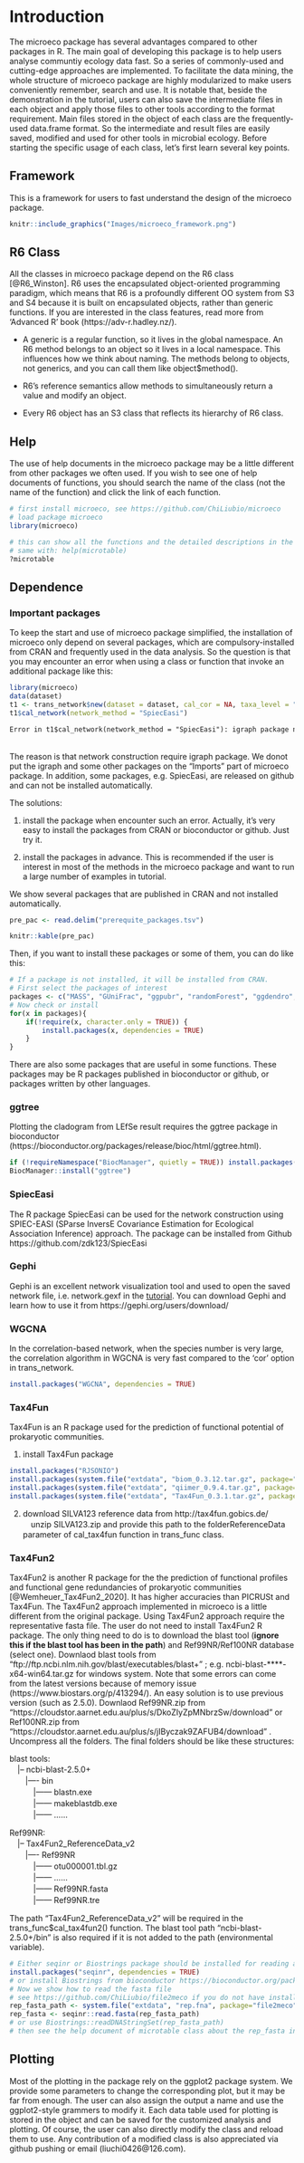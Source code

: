 # Introduction {#intro}

The microeco package has several advantages compared to other packages in R.
The main goal of developing this package is to help users analyse communtiy ecology data fast.
So a series of commonly-used and cutting-edge approaches are implemented.
To facilitate the data mining, the whole structure of microeco package are highly modularized to
make users conveniently remember, search and use.
It is notable that, beside the demonstration in the tutorial, users can also save the intermediate files in each object and
apply those files to other tools according to the format requirement.
Main files stored in the object of each class are the frequently-used data.frame format.
So the intermediate and result files are easily saved, modified and used for other tools in microbial ecology.
Before starting the specific usage of each class, let's first learn several key points.

## Framework

This is a framework for users to fast understand the design of the microeco package. 

```r
knitr::include_graphics("Images/microeco_framework.png")
```


## R6 Class

All the classes in microeco package depend on the R6 class [@R6_Winston]. 
R6 uses the encapsulated object-oriented programming paradigm, 
which means that R6 is a profoundly different OO system from S3 and S4 because it is built on encapsulated objects, rather than generic functions. 
If you are interested in the class features, read more from 'Advanced R' book (https://adv-r.hadley.nz/).

  + A generic is a regular function, so it lives in the global namespace. An R6 method belongs to an object so it lives in a local namespace. 
This influences how we think about naming. The methods belong to objects, not generics, and you can call them like object$method().

  + R6’s reference semantics allow methods to simultaneously return a value and modify an object.
  
  + Every R6 object has an S3 class that reflects its hierarchy of R6 class.

## Help

The use of help documents in the microeco package may be a little different from other packages we often used.
If you wish to see one of help documents of functions, you should search the name of the class (not the name of the function) 
and click the link of each function.

```r
# first install microeco, see https://github.com/ChiLiubio/microeco
# load package microeco
library(microeco)
```

```r
# this can show all the functions and the detailed descriptions in the microtable class
# same with: help(microtable)
?microtable
```

## Dependence

### Important packages
To keep the start and use of microeco package simplified, 
the installation of microeco only depend on several packages, which are compulsory-installed from CRAN and frequently used in the data analysis.
So the question is that you may encounter an error when using a class or function that invoke an additional package like this:

```r
library(microeco)
data(dataset)
t1 <- trans_network$new(dataset = dataset, cal_cor = NA, taxa_level = "OTU", filter_thres = 0.0005)
t1$cal_network(network_method = "SpiecEasi")
```

```html
Error in t1$cal_network(network_method = "SpiecEasi"): igraph package not installed ...
```

<br>
The reason is that network construction require igraph package. We donot put the igraph and some other packages on the "Imports" part of microeco package.
In addition, some packages, e.g. SpiecEasi, are released on github and can not be installed automatically.

The solutions:

1. install the package when encounter such an error. Actually, it's very easy to install the packages from CRAN or bioconductor or github. Just try it.

2. install the packages in advance. This is recommended if the user is interest in most of the methods in the microeco package and want to run a large number of examples in tutorial.

We show several packages that are published in CRAN and not installed automatically.

```r
pre_pac <- read.delim("prerequite_packages.tsv")
```

```r
knitr::kable(pre_pac)
```

Then, if you want to install these packages or some of them, you can do like this:

```r
# If a package is not installed, it will be installed from CRAN.
# First select the packages of interest
packages <- c("MASS", "GUniFrac", "ggpubr", "randomForest", "ggdendro", "ggrepel", "agricolae", "gridExtra", "picante", "pheatmap", "igraph", "rgexf", "ggalluvial", "ggh4x", "FSA")
# Now check or install
for(x in packages){
	if(!require(x, character.only = TRUE)) {
		install.packages(x, dependencies = TRUE)
	}
}
```

There are also some packages that are useful in some functions. These packages may be R packages published in bioconductor or github,
or packages written by other languages.

### ggtree
Plotting the cladogram from LEfSe result requires the ggtree package in bioconductor (https://bioconductor.org/packages/release/bioc/html/ggtree.html).
```r
if (!requireNamespace("BiocManager", quietly = TRUE)) install.packages("BiocManager")
BiocManager::install("ggtree")
```

### SpiecEasi

The R package SpiecEasi can be used for the network construction using SPIEC-EASI (SParse InversE Covariance Estimation for Ecological Association Inference) approach.
The package can be installed from Github https://github.com/zdk123/SpiecEasi

### Gephi
Gephi is an excellent network visualization tool and used to open the saved network file, 
i.e. network.gexf in the [tutorial](https://chiliubio.github.io/microeco_tutorial/model-based-class.html#trans_network-class).
You can download Gephi and learn how to use it from https://gephi.org/users/download/


### WGCNA
In the correlation-based network, when the species number is very large,
the correlation algorithm in WGCNA is very fast compared to the 'cor' option in trans_network.

```r
install.packages("WGCNA", dependencies = TRUE)
```

### Tax4Fun
Tax4Fun is an R package used for the prediction of functional potential of prokaryotic communities.

1. install Tax4Fun package
```r
install.packages("RJSONIO")
install.packages(system.file("extdata", "biom_0.3.12.tar.gz", package="microeco"), repos = NULL, type = "source")
install.packages(system.file("extdata", "qiimer_0.9.4.tar.gz", package="microeco"), repos = NULL, type = "source")
install.packages(system.file("extdata", "Tax4Fun_0.3.1.tar.gz", package="microeco"), repos = NULL, type = "source")
```

2. download SILVA123 reference data from http://tax4fun.gobics.de/  
　unzip SILVA123.zip and provide this path to the folderReferenceData parameter of cal_tax4fun function in trans_func class.


### Tax4Fun2
Tax4Fun2 is another R package for the the prediction of functional profiles and functional gene redundancies of prokaryotic communities [@Wemheuer_Tax4Fun2_2020].
It has higher accuracies than PICRUSt and Tax4Fun. The Tax4Fun2 approach implemented in microeco is a little different from the original package.
Using Tax4Fun2 approach require the representative fasta file.
The user do not need to install Tax4Fun2 R package.
The only thing need to do is to download the blast tool (**ignore this if the blast tool has been in the path**) and Ref99NR/Ref100NR database (select one).
Downlaod blast tools from "ftp://ftp.ncbi.nlm.nih.gov/blast/executables/blast+" ; e.g. ncbi-blast-\*\*\*\*-x64-win64.tar.gz  for windows system.
Note that some errors can come from the latest versions because of memory issue (https://www.biostars.org/p/413294/). 
An easy solution is to use previous version (such as 2.5.0).
Downlaod Ref99NR.zip from "https://cloudstor.aarnet.edu.au/plus/s/DkoZIyZpMNbrzSw/download"  or Ref100NR.zip from "https://cloudstor.aarnet.edu.au/plus/s/jIByczak9ZAFUB4/download" .
Uncompress all the folders. The final folders should be like these structures:

blast tools:  
　|-- ncbi-blast-2.5.0+  
　　|---- bin  
　　　|------ blastn.exe  
　　　|------ makeblastdb.exe  
　　　|------ ......  

Ref99NR:  
　|-- Tax4Fun2_ReferenceData_v2  
　　|---- Ref99NR  
　　　|------ otu000001.tbl.gz  
　　　|------ ......  
　　　|------ Ref99NR.fasta  
　　　|------ Ref99NR.tre  

The path "Tax4Fun2_ReferenceData_v2" will be required in the trans_func$cal_tax4fun2() function.
The blast tool path "ncbi-blast-2.5.0+/bin" is also required if it is not added to the path (environmental variable).


```r
# Either seqinr or Biostrings package should be installed for reading and writing fasta file
install.packages("seqinr", dependencies = TRUE)
# or install Biostrings from bioconductor https://bioconductor.org/packages/release/bioc/html/Biostrings.html
# Now we show how to read the fasta file
# see https://github.com/ChiLiubio/file2meco if you do not have installed file2meco
rep_fasta_path <- system.file("extdata", "rep.fna", package="file2meco")
rep_fasta <- seqinr::read.fasta(rep_fasta_path)
# or use Biostrings::readDNAStringSet(rep_fasta_path)
# then see the help document of microtable class about the rep_fasta in microtable$new().
```

## Plotting
Most of the plotting in the package rely on the ggplot2 package system.
We provide some parameters to change the corresponding plot, but it may be far from enough.
The user can also assign the output a name and use the ggplot2-style grammers to modify it.
Each data table used for plotting is stored in the object and can be saved for the customized analysis and plotting.
Of course, the user can also directly modify the class and reload them to use.
Any contribution of a modified class is also appreciated via github pushing or email (liuchi0426@126.com).


